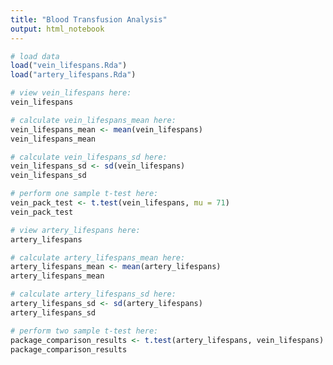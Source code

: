 ```yaml
---
title: "Blood Transfusion Analysis"
output: html_notebook
---
```


```r
# load data
load("vein_lifespans.Rda")
load("artery_lifespans.Rda")
```

```r
# view vein_lifespans here:
vein_lifespans
```

```r
# calculate vein_lifespans_mean here:
vein_lifespans_mean <- mean(vein_lifespans)
vein_lifespans_mean

```

```r
# calculate vein_lifespans_sd here:
vein_lifespans_sd <- sd(vein_lifespans)
vein_lifespans_sd
```

```r
# perform one sample t-test here:
vein_pack_test <- t.test(vein_lifespans, mu = 71)
vein_pack_test
```

```r
# view artery_lifespans here:
artery_lifespans 

```

```r
# calculate artery_lifespans_mean here:
artery_lifespans_mean <- mean(artery_lifespans)
artery_lifespans_mean

```

```r
# calculate artery_lifespans_sd here:
artery_lifespans_sd <- sd(artery_lifespans)
artery_lifespans_sd

```

```r
# perform two sample t-test here:
package_comparison_results <- t.test(artery_lifespans, vein_lifespans)
package_comparison_results

```